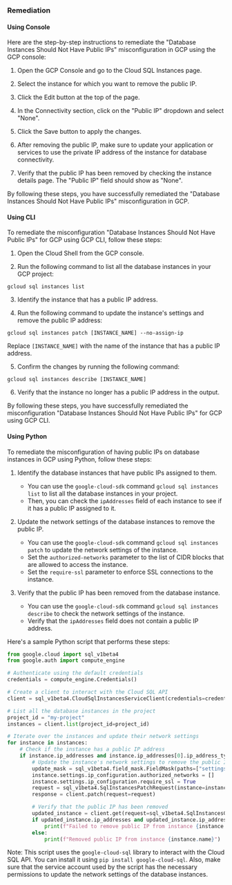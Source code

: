 ### Remediation

#### Using Console

Here are the step-by-step instructions to remediate the "Database Instances Should Not Have Public IPs" misconfiguration in GCP using the GCP console:

1. Open the GCP Console and go to the Cloud SQL Instances page.

2. Select the instance for which you want to remove the public IP.

3. Click the Edit button at the top of the page.

4. In the Connectivity section, click on the "Public IP" dropdown and select "None".

5. Click the Save button to apply the changes.

6. After removing the public IP, make sure to update your application or services to use the private IP address of the instance for database connectivity.

7. Verify that the public IP has been removed by checking the instance details page. The "Public IP" field should show as "None".

By following these steps, you have successfully remediated the "Database Instances Should Not Have Public IPs" misconfiguration in GCP.

#### Using CLI

To remediate the misconfiguration "Database Instances Should Not Have Public IPs" for GCP using GCP CLI, follow these steps:

1. Open the Cloud Shell from the GCP console.

2. Run the following command to list all the database instances in your GCP project:

```
gcloud sql instances list
```

3. Identify the instance that has a public IP address.

4. Run the following command to update the instance's settings and remove the public IP address:

```
gcloud sql instances patch [INSTANCE_NAME] --no-assign-ip
```

Replace `[INSTANCE_NAME]` with the name of the instance that has a public IP address.

5. Confirm the changes by running the following command:

```
gcloud sql instances describe [INSTANCE_NAME]
```

6. Verify that the instance no longer has a public IP address in the output.

By following these steps, you have successfully remediated the misconfiguration "Database Instances Should Not Have Public IPs" for GCP using GCP CLI.

#### Using Python

To remediate the misconfiguration of having public IPs on database instances in GCP using Python, follow these steps:

1. Identify the database instances that have public IPs assigned to them.
   - You can use the `google-cloud-sdk` command `gcloud sql instances list` to list all the database instances in your project.
   - Then, you can check the `ipAddresses` field of each instance to see if it has a public IP assigned to it.

2. Update the network settings of the database instances to remove the public IP.
   - You can use the `google-cloud-sdk` command `gcloud sql instances patch` to update the network settings of the instance.
   - Set the `authorized-networks` parameter to the list of CIDR blocks that are allowed to access the instance.
   - Set the `require-ssl` parameter to enforce SSL connections to the instance.

3. Verify that the public IP has been removed from the database instance.
   - You can use the `google-cloud-sdk` command `gcloud sql instances describe` to check the network settings of the instance.
   - Verify that the `ipAddresses` field does not contain a public IP address.

Here's a sample Python script that performs these steps:

```python
from google.cloud import sql_v1beta4
from google.auth import compute_engine

# Authenticate using the default credentials
credentials = compute_engine.Credentials()

# Create a client to interact with the Cloud SQL API
client = sql_v1beta4.CloudSqlInstancesServiceClient(credentials=credentials)

# List all the database instances in the project
project_id = "my-project"
instances = client.list(project_id=project_id)

# Iterate over the instances and update their network settings
for instance in instances:
    # Check if the instance has a public IP address
    if instance.ip_addresses and instance.ip_addresses[0].ip_address_type == sql_v1beta4.SqlIpAddressType.PUBLIC:
        # Update the instance's network settings to remove the public IP
        update_mask = sql_v1beta4.field_mask.FieldMask(paths=["settings.ipConfiguration.authorizedNetworks", "settings.ipConfiguration.requireSsl"])
        instance.settings.ip_configuration.authorized_networks = []
        instance.settings.ip_configuration.require_ssl = True
        request = sql_v1beta4.SqlInstancesPatchRequest(instance=instance, update_mask=update_mask)
        response = client.patch(request=request)

        # Verify that the public IP has been removed
        updated_instance = client.get(request=sql_v1beta4.SqlInstancesGetRequest(instance=instance.name))
        if updated_instance.ip_addresses and updated_instance.ip_addresses[0].ip_address_type == sql_v1beta4.SqlIpAddressType.PUBLIC:
            print(f"Failed to remove public IP from instance {instance.name}")
        else:
            print(f"Removed public IP from instance {instance.name}")
```

Note: This script uses the `google-cloud-sql` library to interact with the Cloud SQL API. You can install it using `pip install google-cloud-sql`. Also, make sure that the service account used by the script has the necessary permissions to update the network settings of the database instances.

